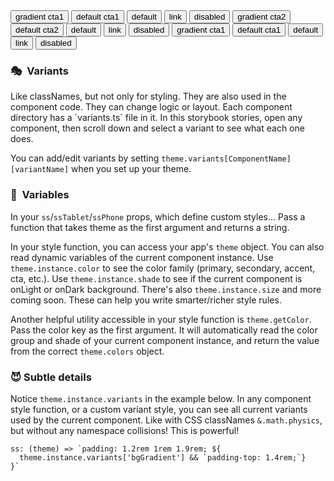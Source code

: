 
<Meta title="Variants and Variables" id="about-5" />

<AppProvider>
<Wrapper>

<Container variant="bgColor">
  <Title color="cta1">on light:</Title>
  <Content>
    <Button variant="bgGradient" color="cta1">
      gradient cta1
    </Button>
    <Button color="cta1">default cta1</Button>
    <Button>default</Button>
    <Button variant="link" color="cta1">
      link
    </Button>
    <Button variant="disabled" color="cta1">
      disabled
    </Button>
  </Content>
</Container>

<Container variant="bgGradient" color="cta1">
  <Title color="cta2">on gradient:</Title>
  <Content>
    <Button variant="bgGradient" color="cta2">
      gradient cta2
    </Button>
    <Button color="cta2">default cta2</Button>
    <Button>default</Button>
    <Button variant="link" color="cta2">
      link
    </Button>
    <Button variant="disabled" color="cta2">
      disabled
    </Button>
  </Content>
</Container>

<Container variant="bgColor" shade="onDark">
  <Title shade="onDark">on dark:</Title>
  <Content>
    <Button variant="bgGradient" color="cta1">
      gradient cta1
    </Button>
    <Button color="cta1">default cta1</Button>
    <Button>default</Button>
    <Button variant="link" color="cta1">
      link
    </Button>
    <Button variant="disabled" color="cta1">
      disabled
    </Button>
  </Content>
</Container>

<h3 className="gold">🎭 &nbsp;Variants</h3>
Like classNames, but not only for styling. They are also used in the component code. They can change logic or layout. Each component directory has a `variants.ts`
file in it. In this storybook stories, open any component, then scroll down and select a variant to see what each one does.

You can add/edit variants by setting `theme.variants[ComponentName][variantName]` when you set up your theme.

<h3 className="gold">💅 &nbsp;Variables</h3>

In your `ss`/`ssTablet`/`ssPhone` props, which define custom styles... Pass a function that takes theme as the first argument and returns a string.

In your style function, you can access your app's `theme` object. You can also read dynamic variables of the current component instance. Use `theme.instance.color` to see the color family (primary, secondary, accent, cta, etc.). Use `theme.instance.shade` to see if the current component is onLight or onDark background. There's also `theme.instance.size` and more coming soon. These can help you write smarter/richer style rules.

Another helpful utility accessible in your style function is `theme.getColor`. Pass the color key as the first argument. It will automatically read the color group and shade of your current component instance, and return the value from the correct `theme.colors` object.

<h3 className="gold">😈 Subtle details</h3>

Notice `theme.instance.variants` in the example below. In any component style function, or a custom variant style, you can see all current variants used by the current component. Like with CSS classNames `&.math.physics`, but without any namespace collisions! This is powerful!

```
ss: (theme) => `padding: 1.2rem 1rem 1.9rem; ${
  theme.instance.variants['bgGradient'] && `padding-top: 1.4rem;`}
}`
```

</Wrapper>
</AppProvider>
